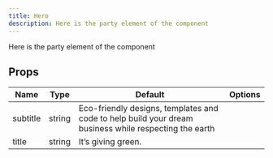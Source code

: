 ```yaml
---
title: Hero
description: Here is the party element of the component
---
```



Here is the party element of the component

## Props

| Name | Type | Default | Options |
| ---- | ---- | ------- | ------- |
| subtitle | string | Eco-friendly designs, templates and code to help build your dream business while respecting the earth |  |
| title | string | It’s giving green. |  |
